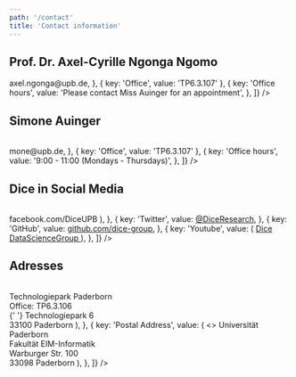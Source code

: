 ```yaml
---
path: '/contact'
title: 'Contact information'
---
```


## <Link className="header-link" to="https://dice-research.org/team/profiles/ngonga/">Prof. Dr. Axel-Cyrille Ngonga Ngomo</Link>

<Table
  data={[
    { key: 'Position', value: 'Head of DICE' },
    { key: 'Phone', value: '+49 5251 60-3342' },
    { key: 'Fax', value: '+49 5251 60-3436' },
    {
      key: 'Email',
      value: <a href="mailto:axel.ngonga@upb.de">axel.ngonga@upb.de</a>,
    },
    { key: 'Office', value: 'TP6.3.107' },
    {
      key: 'Office hours',
      value: 'Please contact Miss Auinger for an appointment',
    },
  ]}
/>

## <Link className="header-link" to="/SimoneAuinger">Simone Auinger</Link>

<Table
  data={[
    { key: 'Position', value: 'Secretary' },
    { key: 'Phone', value: '+49 5251 60-1764' },
    {
      key: 'Email',
      value: <a href="mailto:mone@upb.de">mone@upb.de</a>,
    },
    { key: 'Office', value: 'TP6.3.107' },
    {
      key: 'Office hours',
      value: '9:00 - 11:00 (Mondays - Thursdays)',
    },
  ]}
/>

## Dice in Social Media

<Table
  data={[
    {
      key: 'Facebook',
      value: (
        <a href="https://www.facebook.com/DiceUPB">facebook.com/DiceUPB</a>
      ),
    },
    {
      key: 'Twitter',
      value: <a href="https://twitter.com/DiceResearch">@DiceResearch</a>,
    },
    {
      key: 'GitHub',
      value: <a href="https://github.com/dice-group">github.com/dice-group</a>,
    },
    {
      key: 'Youtube',
      value: (
        <a href="https://www.youtube.com/channel/UCDshdIaiXqwZsQ4Gl_70OMA">
          Dice DataScienceGroup
        </a>
      ),
    },
  ]}
/>

## Adresses

<Table
  data={[
    {
      key: 'For Visitors',
      value: (
        <>
          Technologiepark Paderborn <br /> Office: TP6.3.106 <br />{' '}
          Technologiepark 6 <br /> 33100 Paderborn
        </>
      ),
    },
    {
      key: 'Postal Address',
      value: (
        <>
          Universität Paderborn <br /> Fakultät EIM-Informatik <br /> Warburger
          Str. 100 <br /> 33098 Paderborn
        </>
      ),
    },
  ]}
/>
